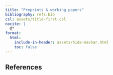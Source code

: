 ```yaml
---
title: "Preprints & working papers"
bibliography: refs.bib
csl: assets/title-first.csl
nocite: |
  @*
format:
  html:
    include-in-header: assets/hide-navbar.html
    toc: false
---
```


## References {- #refs}
